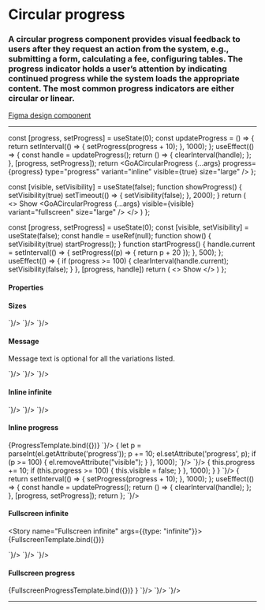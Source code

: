 

<Meta title="Components/Circular Progress" />

# Circular progress

### A circular progress component provides visual feedback to users after they request an action from the system, e.g., submitting a form, calculating a fee, configuring tables. The progress indicator holds a user’s attention by indicating continued progress while the system loads the appropriate content.  The most common progress indicators are either circular or linear.

[Figma design component](https://www.figma.com/file/3pb2IK8s2QUqWieH79KdN7/%E2%9D%96-Components-%7C-DIO-DS?node-id=622%3A13612)

---

  const [progress, setProgress] = useState(0);
  const updateProgress = () => {
    return setInterval(() => {
      setProgress(progress + 10);
    }, 1000);
  };
  useEffect(() => {
    const handle = updateProgress();
    return () => {
      clearInterval(handle);
    };
  }, [progress, setProgress]);
  return <GoACircularProgress {...args} progress={progress} type="progress" variant="inline" visible={true} size="large" />
};

  const [visible, setVisibility] = useState(false);
  function showProgress() {
    setVisibility(true)
    setTimeout(() => {
      setVisibility(false);
    }, 2000);
  }
  return (
    <>
      <GoAButton type="primary" onClick={showProgress}>
        Show
      </GoAButton>
      <GoACircularProgress {...args} visible={visible} variant="fullscreen" size="large" />
    </>
  )
};

  const [progress, setProgress] = useState(0);
  const [visible, setVisibility] = useState(false);
  const handle = useRef(null);
  function show() {
    setVisibility(true)
    startProgress();
  }
  function startProgress() {
    handle.current = setInterval(() => {
      setProgress((p) => {
        return p + 20
      });
    }, 500);
  };
  useEffect(() => {
    if (progress >= 100) {
      clearInterval(handle.current);
      setVisibility(false);
    }
  }, [progress, handle])
  return (
    <>
      <GoAButton type="primary" onClick={show}>
        Show
      </GoAButton>
      <GoACircularProgress visible={visible} variant="fullscreen" progress={progress} type="progress" size="large" />
    </>
  )
};

#### Properties

<Tabs>
  <Tab label="Web Component">
    <Markdown content={`
      | Property | Type                 | Required | Description                                                                                 |
      | -------- | -------------------- | -------- | ------------------------------------------------------------------------------------------- |
      | type     | infinite ++ progress | Yes      |                                                                                             |
      | variant  | fullscreen ++ inline | Yes      |                                                                                             |
      | visible  | string               | Yes      | Shows/hides the page loader, allowing for fade transition to be applied in each transition. |
      | size     | small ++ large       | Yes      |                                                                                             |
      | progress | string               | No       |                                                                                             |
      | message  | string               | No       |                                                                                             |
    `} />
  </Tab>
  <Tab label="Angular">
    <Markdown content={`
      | Property | Type                 | Required | Description                                                                                 |
      | -------- | -------------------- | -------- | ------------------------------------------------------------------------------------------- |
      | type     | infinite ++ progress | Yes      |                                                                                             |
      | variant  | fullscreen ++ inline | Yes      |                                                                                             |
      | visible  | string               | Yes      | Shows/hides the page loader, allowing for fade transition to be applied in each transition. |
      | size     | small ++ large       | Yes      |                                                                                             |
      | progress | string               | No       |                                                                                             |
      | message  | string               | No       |                                                                                             |
    `} />
  </Tab>
  <Tab label="React">
    <Markdown content={`
      | Property | Type                 | Required | Description                                                                                 |
      | -------- | -------------------- | -------- | ------------------------------------------------------------------------------------------- |
      | type     | infinite ++ progress | Yes      |                                                                                             |
      | variant  | fullscreen ++ inline | Yes      |                                                                                             |
      | visible  | boolean              | Yes      | Shows/hides the page loader, allowing for fade transition to be applied in each transition. |
      | size     | small ++ large       | Yes      |                                                                                             |
      | progress | number               | No       |                                                                                             |
      | message  | string               | No       |                                                                                             |
    `} />
  </Tab>
</Tabs>

#### Sizes

<Story name="Sizes">
  <GoACircularProgress type="infinite" variant="inline" visible={true} message="Loading..." size="small" />
  <GoACircularProgress type="infinite" variant="inline" visible={true} message="Loading..." size="large" />
</Story>

<Tabs>
  <Tab label="Web Component">
    <CodeSnippet lang="html" code={`
      <goa-circular-progress
        type="infinite"
        variant="inline"
        size="small | large"
        message="Loading..."
        visible />
    `}/>
  </Tab>
  <Tab label="Angular">
    <CodeSnippet lang="html" code={`
      <goa-circular-progress
        type="infinite"
        variant="inline"
        message="Loading..."
        size="small | large"
        (visible)="visible">
      </goa-circular-progress>
    `}/>
  </Tab>
  <Tab label="React">
    <CodeSnippet lang="tsx" code={`
      <GoACircularProgress
        type="infinite"
        variant="inline"
        message="Loading..."
        size="small | large"
        visible={visible} />
    `}/>
  </Tab>
</Tabs>

#### Message

Message text is optional for all the variations listed.

<Story name="Message">
  <GoACircularProgress type="infinite" variant="inline" visible={true} message="Loading..." size="large" />
</Story>

<Tabs>
  <Tab label="Web Component">
    <CodeSnippet lang="html" code={`
      <goa-circular-progress
        type="infinite"
        variant="inline"
        size="large"
        message="Loading..."
        visible />
    `}/>
  </Tab>
  <Tab label="Angular">
    <CodeSnippet lang="html" code={`
      <goa-circular-progress
        type="infinite"
        variant="inline"
        size="large"
        message="Loading..."
        (visible)="visible">
      </goa-circular-progress>
    `}/>
  </Tab>
  <Tab label="React">
    <CodeSnippet lang="tsx" code={`
      <GoACircularProgress
        type="infinite"
        variant="inline"
        size="large"
        message="Loading..."
        visible={visible} />
    `}/>
  </Tab>
</Tabs>


#### Inline infinite

<Story name="Inline infinite">
  <GoACircularProgress type="infinite" variant="inline" visible={true} size="large" />
</Story>

<Tabs>
  <Tab label="Web Component">
    <CodeSnippet lang="html" code={`
      <goa-circular-progress type="infinite" variant="inline" size="large" visible />
    `}/>
  </Tab>
  <Tab label="Angular">
    <CodeSnippet lang="html" code={`
      <goa-circular-progress
        type="infinite"
        variant="inline"
        size="large"
        (visible)="visible">
      </goa-circular-progress>
    `}/>
  </Tab>
  <Tab label="React">
    <CodeSnippet lang="tsx" code={`
      <GoACircularProgress type="infinite" variant="inline" size="large" visible={visible} />
    `}/>
  </Tab>
</Tabs>

#### Inline progress

<Story name="Inline progress">
  {ProgressTemplate.bind({})}
</Story>

<Tabs>
  <Tab label="Web Component">
    <CodeSnippet lang="html" code={`
      <goa-circular-progress id="progress" variant="inline" type="infinite" size="large" visible />
    `}/>
    <CodeSnippet lang="js" code={`
      const el = document.getElementById('progress');
      setInterval(() => {
        let p = parseInt(el.getAttribute('progress'));
        p += 10;
        el.setAttribute('progress', p);
        if (p >= 100) {
          el.removeAttribute("visible");
        }
      }, 1000);
    `}/>
  </Tab>
  <Tab label="Angular">
    <CodeSnippet lang="html" code={`
      <goa-circular-progress
        type="infinite"
        variant="inline"
        size="large"
        [progress]="progress"
        [visible]="visible">
      </goa-circular-progress>
    `}/>
    <CodeSnippet lang="ts" code={`
      export class SomeComponent implements OnInit {
        progress: number = 0;
        visible: boolean = false;
        ngOnInit() {
          setInterval(() => {
            this.progress += 10;
            if (this.progress >= 100) {
              this.visible = false;
            }
          }, 1000);
        }
      }
    `}/>
  </Tab>
  <Tab label="React">
    <CodeSnippet lang="tsx" code={`
        const [progress, setProgress] = useState(0);
        const updateProgress = () => {
          return setInterval(() => {
            setProgress(progress + 10);
          }, 1000);
        };
        useEffect(() => {
          const handle = updateProgress();
          return () => {
            clearInterval(handle);
          };
        }, [progress, setProgress]);
        return <GoACircularProgress type="infinite" progress={progress} variant="inline" size="large" visible={visible} />
      };
    `}/>
  </Tab>
</Tabs>

#### Fullscreen infinite

<Story name="Fullscreen infinite" args={{type: "infinite"}}>
  {FullscreenTemplate.bind({})}
</Story>

<Tabs>
  <Tab label="Web Component">
    <CodeSnippet lang="html" code={`
      <goa-circular-progress variant="fullscreen" type="infinite" size="large" visible="true" />
    `}/>
  </Tab>
  <Tab label="Angular">
    <CodeSnippet lang="html" code={`
      <goa-circular-progress variant="fullscreen" type="infinite" size="large" visible="true"></goa-circular-progress>
    `}/>
  </Tab>
  <Tab label="React">
    <CodeSnippet lang="tsx" code={`
      <GoACircularProgress variant="fullscreen" type="infinite" size="large" visible={visible} />
    `}/>
  </Tab>
</Tabs>

#### Fullscreen progress

<Story name="Fullscreen progress">
  {FullscreenProgressTemplate.bind({})} }
</Story>

<Tabs>
  <Tab label="Web Component">
    <CodeSnippet lang="html" code={`
      <goa-circular-progress variant="fullscreen" type="progress" size="large" visible="true" />
    `}/>
  </Tab>
  <Tab label="Angular">
    <CodeSnippet lang="html" code={`
      <goa-circular-progress variant="fullscreen" type="progress" size="large" visible="true"></goa-circular-progress>
    `}/>
  </Tab>
  <Tab label="React">
    <CodeSnippet lang="tsx" code={`
      <GoACircularProgress variant="fullscreen" type="progress" size="large" visible={visible} />
    `}/>
  </Tab>
</Tabs>

---

<SupportInfo />
